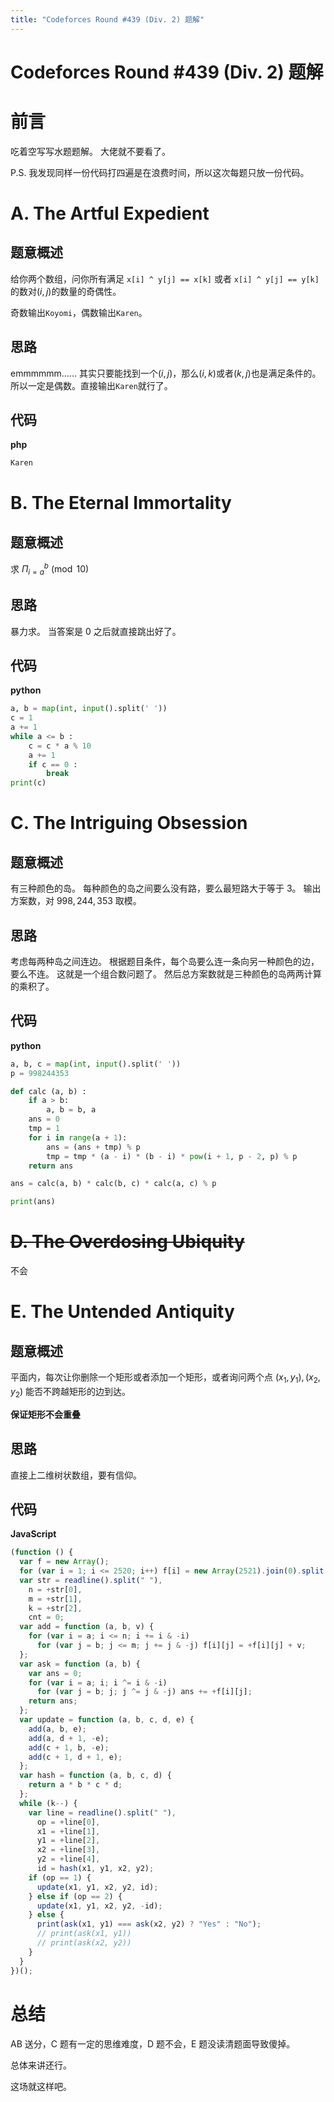```yaml
---
title: "Codeforces Round #439 (Div. 2) 题解"
---
```


# Codeforces Round #439 (Div. 2) 题解


<Metadata
  author="swwind"
  time="2017-10-11"
  tags="codeforces,javascript,python"
/>

# 前言

吃着空写写水题题解。
大佬就不要看了。

P.S. 我发现同样一份代码打四遍是在浪费时间，所以这次每题只放一份代码。

# A. The Artful Expedient

## 题意概述

给你两个数组，问你所有满足 `x[i] ^ y[j] == x[k]` 或者 `x[i] ^ y[j] == y[k]` 的数对$(i, j)$的数量的奇偶性。

奇数输出`Koyomi`，偶数输出`Karen`。

## 思路

emmmmmm......
其实只要能找到一个$(i, j)$，那么$(i, k)$或者$(k, j)$也是满足条件的。
所以一定是偶数。直接输出`Karen`就行了。

## 代码

**php**

```php
Karen
```

# B. The Eternal Immortality

## 题意概述

求 $\Pi^b_{i=a}\pmod{10}$

## 思路

暴力求。
当答案是 $0$ 之后就直接跳出好了。

## 代码

**python**

```python
a, b = map(int, input().split(' '))
c = 1
a += 1
while a <= b :
	c = c * a % 10
	a += 1
	if c == 0 :
		break
print(c)
```

# C. The Intriguing Obsession

## 题意概述

有三种颜色的岛。
每种颜色的岛之间要么没有路，要么最短路大于等于 $3$。
输出方案数，对 $998,244,353$ 取模。

## 思路

考虑每两种岛之间连边。
根据题目条件，每个岛要么连一条向另一种颜色的边，要么不连。
这就是一个组合数问题了。
然后总方案数就是三种颜色的岛两两计算的乘积了。

## 代码

**python**

```python
a, b, c = map(int, input().split(' '))
p = 998244353

def calc (a, b) :
	if a > b:
		a, b = b, a
	ans = 0
	tmp = 1
	for i in range(a + 1):
		ans = (ans + tmp) % p
		tmp = tmp * (a - i) * (b - i) * pow(i + 1, p - 2, p) % p
	return ans

ans = calc(a, b) * calc(b, c) * calc(a, c) % p

print(ans)
```

# ~~D. The Overdosing Ubiquity~~

不会

# E. The Untended Antiquity

## 题意概述

平面内，每次让你删除一个矩形或者添加一个矩形，或者询问两个点 $(x_1, y_1), (x_2, y_2)$ 能否不跨越矩形的边到达。

**保证矩形不会重叠**

## 思路

直接上二维树状数组，要有信仰。

## 代码

**JavaScript**

```javascript
(function () {
  var f = new Array();
  for (var i = 1; i <= 2520; i++) f[i] = new Array(2521).join(0).split("");
  var str = readline().split(" "),
    n = +str[0],
    m = +str[1],
    k = +str[2],
    cnt = 0;
  var add = function (a, b, v) {
    for (var i = a; i <= n; i += i & -i)
      for (var j = b; j <= m; j += j & -j) f[i][j] = +f[i][j] + v;
  };
  var ask = function (a, b) {
    var ans = 0;
    for (var i = a; i; i ^= i & -i)
      for (var j = b; j; j ^= j & -j) ans += +f[i][j];
    return ans;
  };
  var update = function (a, b, c, d, e) {
    add(a, b, e);
    add(a, d + 1, -e);
    add(c + 1, b, -e);
    add(c + 1, d + 1, e);
  };
  var hash = function (a, b, c, d) {
    return a * b * c * d;
  };
  while (k--) {
    var line = readline().split(" "),
      op = +line[0],
      x1 = +line[1],
      y1 = +line[2],
      x2 = +line[3],
      y2 = +line[4],
      id = hash(x1, y1, x2, y2);
    if (op == 1) {
      update(x1, y1, x2, y2, id);
    } else if (op == 2) {
      update(x1, y1, x2, y2, -id);
    } else {
      print(ask(x1, y1) === ask(x2, y2) ? "Yes" : "No");
      // print(ask(x1, y1))
      // print(ask(x2, y2))
    }
  }
})();
```

# 总结

AB 送分，C 题有一定的思维难度，D 题不会，E 题没读清题面导致傻掉。

总体来讲还行。

这场就这样吧。
